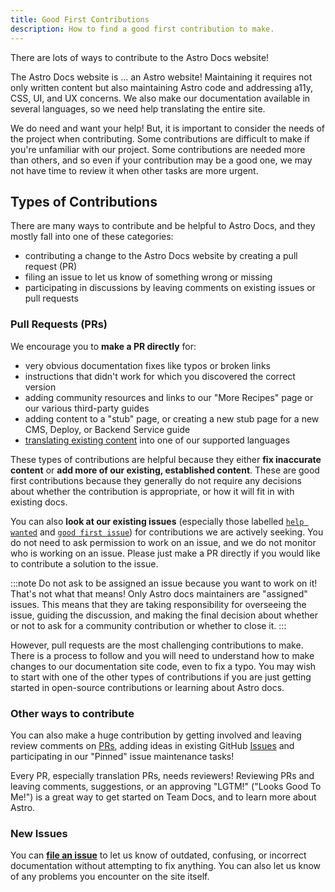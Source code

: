 ```yaml
---
title: Good First Contributions
description: How to find a good first contribution to make.
---
```

There are lots of ways to contribute to the Astro Docs website! 

The Astro Docs website is ... an Astro website! Maintaining it requires not only written content but also maintaining Astro code and addressing a11y, CSS, UI, and UX concerns. We also make our documentation available in several languages, so we need help translating the entire site.

We do need and want your help! But, it is important to consider the needs of the project when contributing. Some contributions are difficult to make if you're unfamiliar with our project. Some contributions are needed more than others, and so even if your contribution may be a good one, we may not have time to review it when other tasks are more urgent.

## Types of Contributions

There are many ways to contribute and be helpful to Astro Docs, and they mostly fall into one of these categories:

- contributing a change to the Astro Docs website by creating a pull request (PR)
- filing an issue to let us know of something wrong or missing
- participating in discussions by leaving comments on existing issues or pull requests 

### Pull Requests (PRs)

We encourage you to **make a PR directly** for:

- very obvious documentation fixes like typos or broken links
- instructions that didn't work for which you discovered the correct version
- adding community resources and links to our "More Recipes" page or our various third-party guides
- adding content to a "stub" page, or creating a new stub page for a new CMS, Deploy, or Backend Service guide
- [translating existing content](/guides/i18n/) into one of our supported languages

These types of contributions are helpful because they either **fix inaccurate content** or **add more of our existing, established content**. These are good first contributions because they generally do not require any decisions about whether the contribution is appropriate, or how it will fit in with existing docs.

You can also **look at our existing issues** (especially those labelled [`help wanted`](https://github.com/withastro/docs/issues?q=is:open+is:issue+label:%22help+wanted%22) and [`good first issue`](https://github.com/withastro/docs/issues?q=is:open+is:issue+label:%22good+first+issue%22)) for contributions we are actively seeking. You do not need to ask permission to work on an issue, and we do not monitor who is working on an issue. Please just make a PR directly if you would like to contribute a solution to the issue.

:::note
Do not ask to be assigned an issue because you want to work on it! That's not what that means! Only Astro docs maintainers are "assigned" issues. This means that they are taking responsibility for overseeing the issue, guiding the discussion, and making the final decision about whether or not to ask for a community contribution or whether to close it. 
:::

However, pull requests are the most challenging contributions to make. There is a process to follow and you will need to understand how to make changes to our documentation site code, even to fix a typo. You may wish to start with one of the other types of contributions if you are just getting started in open-source contributions or learning about Astro docs.

### Other ways to contribute

You can also make a huge contribution by getting involved and leaving review comments on [PRs](https://github.com/withastro/docs/pulls), adding ideas in existing GitHub [Issues](https://github.com/withastro/docs/issues) and participating in our "Pinned" issue maintenance tasks! 

Every PR, especially translation PRs, needs reviewers! Reviewing PRs and leaving comments, suggestions, or an approving "LGTM!" ("Looks Good To Me!") is a great way to get started on Team Docs, and to learn more about Astro.


### New Issues

You can [**file an issue**](/first-time/file-an-issue/) to let us know of outdated, confusing, or incorrect documentation without attempting to fix anything. You can also let us know of any problems you encounter on the site itself.